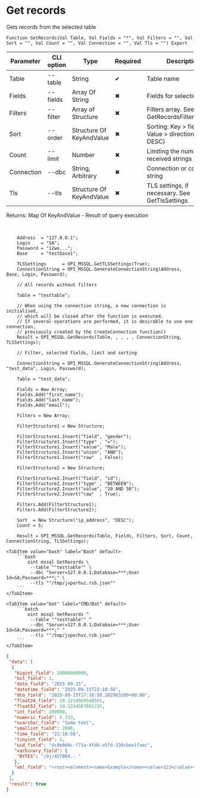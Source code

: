 ﻿---
sidebar_position: 11
description: Get records and other functions to work with MSSQL in the Open Integration Package, a free open-source integration library for 1C:Enterprise 8, OneScript and CLI
keywords: [1C, 1С, 1С:Enterprise, 1С:Enterprise 8.3, API, Integration, Services, Exchange, OneScript, CLI, MSSQL]
---


# Get records
 Gets records from the selected table



`Function GetRecords(Val Table, Val Fields = "*", Val Filters = "", Val Sort = "", Val Count = "", Val Connection = "", Val Tls = "") Export`

  | Parameter | CLI option | Type | Required | Description |
  |-|-|-|-|-|
  | Table | --table | String | &#x2714; | Table name |
  | Fields | --fields | Array Of String | &#x2716; | Fields for selection |
  | Filters | --filter | Array of Structure | &#x2716; | Filters array. See GetRecordsFilterStrucutre |
  | Sort | --order | Structure Of KeyAndValue | &#x2716; | Sorting: Key > field name, Value > direction (ASC, DESC) |
  | Count | --limit | Number | &#x2716; | Limiting the number of received strings |
  | Connection | --dbc | String, Arbitrary | &#x2716; | Connection or connection string |
  | Tls | --tls | Structure Of KeyAndValue | &#x2716; | TLS settings, if necessary. See GetTlsSettings |

  
  Returns:  Map Of KeyAndValue - Result of query execution

<br/>




```bsl title="1C:Enterprise/OneScript code example"
    Address  = "127.0.0.1";
    Login    = "SA";
    Password = "12we...";
    Base     = "testbase1";

    TLSSettings      = OPI_MSSQL.GetTLSSettings(True);
    ConnectionString = OPI_MSSQL.GenerateConnectionString(Address, Base, Login, Password);

    // All records without filters

    Table = "testtable";

    // When using the connection string, a new connection is initialised,
    // which will be closed after the function is executed.
    // If several operations are performed, it is desirable to use one connection,
    // previously created by the CreateConnection function()
    Result = OPI_MSSQL.GetRecords(Table, , , , , ConnectionString, TLSSettings);

    // Filter, selected fields, limit and sorting

    ConnectionString = OPI_MSSQL.GenerateConnectionString(Address, "test_data", Login, Password);

    Table = "test_data";

    Fields = New Array;
    Fields.Add("first_name");
    Fields.Add("last_name");
    Fields.Add("email");

    Filters = New Array;

    FilterStructure1 = New Structure;

    FilterStructure1.Insert("field", "gender");
    FilterStructure1.Insert("type" , "=");
    FilterStructure1.Insert("value", "Male");
    FilterStructure1.Insert("union", "AND");
    FilterStructure1.Insert("raw"  , False);

    FilterStructure2 = New Structure;

    FilterStructure2.Insert("field", "id");
    FilterStructure2.Insert("type" , "BETWEEN");
    FilterStructure2.Insert("value", "20 AND 50");
    FilterStructure2.Insert("raw"  , True);

    Filters.Add(FilterStructure1);
    Filters.Add(FilterStructure2);

    Sort  = New Structure("ip_address", "DESC");
    Count = 5;

    Result = OPI_MSSQL.GetRecords(Table, Fields, Filters, Sort, Count, ConnectionString, TLSSettings);
```
 

 <Tabs>
  
    <TabItem value="bash" label="Bash" default>
        ```bash
            oint mssql GetRecords \
             --table ""testtable"" \
             --dbc "Server=127.0.0.1;Database=***;User Id=SA;Password=***;" \
             --tls ""/tmp/jvporhvz.rsb.json""
        ```
    </TabItem>
  
    <TabItem value="bat" label="CMD/Bat" default>
        ```batch
            oint mssql GetRecords ^
             --table ""testtable"" ^
             --dbc "Server=127.0.0.1;Database=***;User Id=SA;Password=***;" ^
             --tls ""/tmp/jvporhvz.rsb.json""
        ```
    </TabItem>
</Tabs>


```json title="Result"
{
 "data": [
  {
   "bigint_field": 20000000000,
   "bit_field": 1,
   "date_field": "2025-09-15",
   "datetime_field": "2025-09-15T22:18:58",
   "dto_field": "2025-09-15T17:18:58.282963200+00:00",
   "float24_field": 10.1234569549561,
   "float53_field": 10.1234567891235,
   "int_field": 200000,
   "numeric_field": 5.333,
   "nvarchar_field": "Some text",
   "smallint_field": 2000,
   "time_field": "22:18:58",
   "tinyint_field": 5,
   "uid_field": "dc9e060c-f71a-4fd6-a5fd-338cbee1faec",
   "varbinary_field": {
    "BYTES": "/9j/4VTBRX..."
   },
   "xml_field": "<root><element><name>Example</name><value>123</value></element><element><name>Test</name><value>456</value></element></root>"
  }
 ],
 "result": true
}
```
